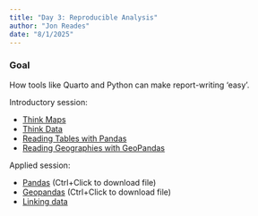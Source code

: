 ```yaml
---
title: "Day 3: Reproducible Analysis"
author: "Jon Reades"
date: "8/1/2025"
---
```


::: {.callout-tip}

### Goal

How tools like Quarto and Python can make report-writing 'easy'.

:::
 
Introductory session:

- [Think Maps](../lectures/2.1-Mapping.qmd)
- [Think Data](../lectures/2.2-Think_Data.qmd)
- [Reading Tables with Pandas](../lectures/2.3-Numeric_Data.qmd)
- [Reading Geographies with GeoPandas](../lectures/2.4-Geodata.qmd)
 
Applied session:

- [Pandas](../practicals/Exploring_Data.ipynb) (Ctrl+Click to download file)
- [Geopandas](../practicals/Exploring_Map_Data.ipynb) (Ctrl+Click to download file)
- [Linking data](../practicals/Linking_Data.ipynb)

 
